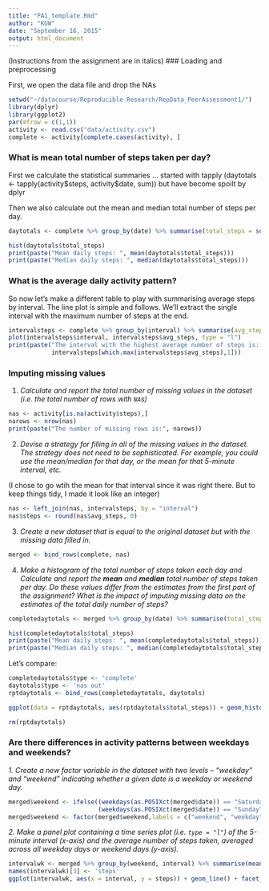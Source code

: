 ```yaml
---
title: "PA1_template.Rmd"
author: "KGW"
date: "September 16, 2015"
output: html_document
---
```

(Instructions from the assignment are in italics)
### Loading and preprocessing

First, we open the data file and drop the NAs

```r
setwd("~/datacourse/Reproducible Research/RepData_PeerAssessment1/")
library(dplyr)
library(ggplot2)
par(mfrow = c(1,1))
activity <- read.csv("data/activity.csv")
complete <- activity[complete.cases(activity), ]
```


### What is mean total number of steps taken per day?

First we calculate the statistical summaries ... started with tapply
(daytotals <- tapply(activity\$steps, activity\$date, sum)) but have become spoilt
by dplyr

Then we also calculate out the mean and median total number of steps per day.

```r
daytotals <- complete %>% group_by(date) %>% summarise(total_steps = sum(steps))

hist(daytotals$total_steps)
print(paste("Mean daily steps: ", mean(daytotals$total_steps)))
print(paste("Median daily steps: ", median(daytotals$total_steps)))

```


### What is the average daily activity pattern?

So now let's make a different table to play with summarising average steps by interval.
The line plot is simple and follows.  We'll extract the single interval with the
maximum number of steps at the end.

```r
intervalsteps <- complete %>% group_by(interval) %>% summarise(avg_steps = mean(steps))
plot(intervalsteps$interval, intervalsteps$avg_steps, type = "l")
print(paste("The interval with the highest average number of steps is: ",
            intervalsteps[which.max(intervalsteps$avg_steps),1]))
```


### Imputing missing values

1. _Calculate and report the total number of missing values in the dataset (i.e. the total number of rows with `NA`s)_

```r
nas <- activity[is.na(activity$steps),]
narows <- nrow(nas)
print(paste("The number of missing rows is:", narows))
```


2. _Devise a strategy for filling in all of the missing values in the dataset. The strategy does not need to be sophisticated. For example, you could use the mean/median for that day, or the mean for that 5-minute interval, etc._

(I chose to go wtih the mean for that interval since it was right there.  But to keep things tidy, I made it
look like an integer)

```r
nas <- left_join(nas, intervalsteps, by = "interval")
nas$steps <- round(nas$avg_steps, 0)

```


3. _Create a new dataset that is equal to the original dataset but with the missing data filled in._
```r
merged <- bind_rows(complete, nas)
```

4. _Make a histogram of the total number of steps taken each day and Calculate and report the **mean** and **median** total number of steps taken per day. Do these values differ from the estimates from the first part of the assignment? What is the impact of imputing missing data on the estimates of the total daily number of steps?_

```r
completedaytotals <- merged %>% group_by(date) %>% summarise(total_steps = sum(steps))

hist(completedaytotals$total_steps)
print(paste("Mean daily steps: ", mean(completedaytotals$total_steps)))
print(paste("Median daily steps: ", median(completedaytotals$total_steps)))
```

Let's compare:

```r
completedaytotals$type <- 'complete'
daytotals$type <- 'nas out'
rptdaytotals <- bind_rows(completedaytotals, daytotals)

ggplot(data = rptdaytotals, aes(rptdaytotals$total_steps)) + geom_histogram() + facet_grid(. ~ type)

rm(rptdaytotals)
```


### Are there differences in activity patterns between weekdays and weekends?

_1. Create a new factor variable in the dataset with two levels -- "weekday" and "weekend" indicating whether a given date is a weekday or weekend day._

```r
merged$weekend <- ifelse((weekdays(as.POSIXct(merged$date)) == "Saturday") | 
                         (weekdays(as.POSIXct(merged$date)) == "Sunday"), TRUE, FALSE)
merged$weekend <- factor(merged$weekend,labels = c("weekend", "weekday"))

```


_2. Make a panel plot containing a time series plot (i.e. `type = "l"`) of the 5-minute interval (x-axis) and the average number of steps taken, averaged across all weekday days or weekend days (y-axis)._

```r
intervalwk <- merged %>% group_by(weekend, interval) %>% summarise(mean(steps))
names(intervalwk)[3] <- 'steps'
ggplot(intervalwk, aes(x = interval, y = steps)) + geom_line() + facet_grid(weekend~.)

```

